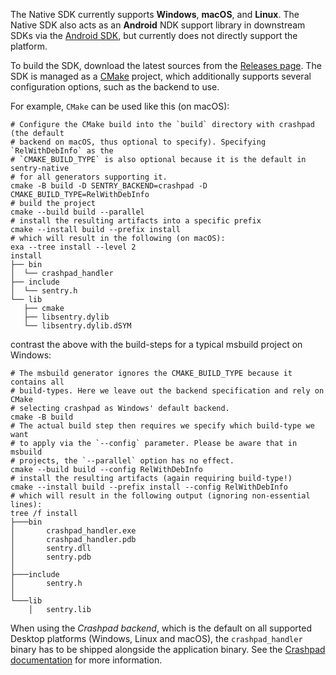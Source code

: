 The Native SDK currently supports **Windows**, **macOS**, and **Linux**. The Native SDK also acts as an **Android** NDK support library in downstream SDKs via the [Android SDK](/platforms/android/configuration/using-ndk/), but currently does not directly support the platform.

To build the SDK, download the latest sources from the [Releases page](https://github.com/getsentry/sentry-native/releases). The SDK is managed as a [CMake] project, which additionally supports several configuration options, such as the backend to use.

For example, `CMake` can be used like this (on macOS):

```shell
# Configure the CMake build into the `build` directory with crashpad (the default
# backend on macOS, thus optional to specify). Specifying `RelWithDebInfo` as the
# `CMAKE_BUILD_TYPE` is also optional because it is the default in sentry-native
# for all generators supporting it.
cmake -B build -D SENTRY_BACKEND=crashpad -D CMAKE_BUILD_TYPE=RelWithDebInfo
# build the project
cmake --build build --parallel
# install the resulting artifacts into a specific prefix
cmake --install build --prefix install
# which will result in the following (on macOS):
exa --tree install --level 2
install
├── bin
│  └── crashpad_handler
├── include
│  └── sentry.h
└── lib
   ├── cmake
   ├── libsentry.dylib
   └── libsentry.dylib.dSYM
```

contrast the above with the build-steps for a typical msbuild project on Windows:

```shell
# The msbuild generator ignores the CMAKE_BUILD_TYPE because it contains all
# build-types. Here we leave out the backend specification and rely on CMake
# selecting crashpad as Windows' default backend.
cmake -B build
# The actual build step then requires we specify which build-type we want
# to apply via the `--config` parameter. Please be aware that in msbuild
# projects, the `--parallel` option has no effect.
cmake --build build --config RelWithDebInfo
# install the resulting artifacts (again requiring build-type!)
cmake --install build --prefix install --config RelWithDebInfo
# which will result in the following output (ignoring non-essential lines):
tree /f install
├───bin
│       crashpad_handler.exe
│       crashpad_handler.pdb
│       sentry.dll
│       sentry.pdb
│
├───include
│       sentry.h
│
└───lib
    │   sentry.lib
```

[cmake]: https://cmake.org/cmake/help/latest/

<Alert level="warning" title="Bundling crashpad_handler">

When using the _Crashpad backend_, which is the default on all supported Desktop platforms (Windows, Linux and macOS), the `crashpad_handler` binary has to be shipped alongside the application binary. See the [Crashpad documentation](/platforms/native/configuration/backends/crashpad/) for more information.

</Alert>

